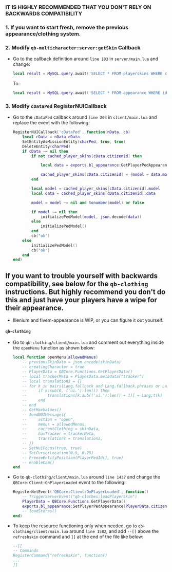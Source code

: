 
<Steps>

### IT IS HIGHLY RECOMMENDED THAT YOU DON'T RELY ON BACKWARDS COMPATIBILITY

### 1. If you want to start fresh, remove the previous appearance/clothing system.

### 2. Modify `qb-multicharacter:server:getSkin` Callback
- Go to the callback definition around `line 183` in `server/main.lua` and change:
    ```lua
    local result = MySQL.query.await('SELECT * FROM playerskins WHERE citizenid = ? AND active = ?', {cid, 1})
    ```
    To:
    ```lua
    local result = MySQL.query.await('SELECT * FROM appearance WHERE id = ?', {cid})
    ```

### 3. Modify `cDataPed` RegisterNUICallback
- Go to the `cDataPed` callback around `line 203` in `client/main.lua` and replace the event with the following:
    ```lua
    RegisterNUICallback('cDataPed', function(nData, cb)
        local cData = nData.cData
        SetEntityAsMissionEntity(charPed, true, true)
        DeleteEntity(charPed)
        if cData ~= nil then
            if not cached_player_skins[cData.citizenid] then

                local data = exports.bl_appearance:GetPlayerPedAppearance(cData.citizenid)

                cached_player_skins[cData.citizenid] = {model = data.model, data = data}
            end

            local model = cached_player_skins[cData.citizenid].model
            local data = cached_player_skins[cData.citizenid].data

            model = model ~= nil and tonumber(model) or false

            if model ~= nil then
                initializePedModel(model, json.decode(data))
            else
                initializePedModel()
            end
            cb("ok")
        else
            initializePedModel()
            cb("ok")
        end
    end)
    ```


## If you want to trouble yourself with backwards compatibility, see below for the `qb-clothing` instructions. But highly recommend you don't do this and just have your players have a wipe for their appearance.
- Illenium and fivem-appearance is WIP, or you can figure it out yourself.

#### `qb-clothing`
- Go to `qb-clothing/client/main.lua` and comment out everything inside the `openMenu` function as shown below:
    ```lua
    local function openMenu(allowedMenus)
        -- previousSkinData = json.encode(skinData)
        -- creatingCharacter = true
        -- PlayerData = QBCore.Functions.GetPlayerData()
        -- local trackerMeta = PlayerData.metadata["tracker"]
        -- local translations = {}
        -- for k in pairs(Lang.fallback and Lang.fallback.phrases or Lang.phrases) do
        --     if k:sub(0, ('ui.'):len()) then
        --         translations[k:sub(('ui.'):len() + 1)] = Lang:t(k)
        --     end
        -- end
        -- GetMaxValues()
        -- SendNUIMessage({
        --     action = "open",
        --     menus = allowedMenus,
        --     currentClothing = skinData,
        --     hasTracker = trackerMeta,
        --     translations = translations,
        -- })
        -- SetNuiFocus(true, true)
        -- SetCursorLocation(0.9, 0.25)
        -- FreezeEntityPosition(PlayerPedId(), true)
        -- enableCam()
    end
    ```

- Go to `qb-clothing/client/main.lua` around `line 1437` and change the `QBCore:Client:OnPlayerLoaded` event to the following:
    ```lua
    RegisterNetEvent('QBCore:Client:OnPlayerLoaded', function()
        -- TriggerServerEvent("qb-clothes:loadPlayerSkin")
        PlayerData = QBCore.Functions.GetPlayerData()
        exports.bl_appearance:SetPlayerPedAppearance(PlayerData.citizenid)
        -- loadStores()
    end)
    ```

- To keep the resource functioning only when needed, go to `qb-clothing/client/main.lua` around `line 1582`, and add `--[[` above the `refreshskin` command and `]]` at the end of the file like below:
    ```lua
    --[[
    -- Commands
    RegisterCommand("refreshskin", function()
    ...
    ]]
    ```
</Steps>
